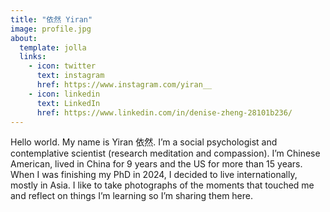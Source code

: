 ```yaml
---
title: "依然 Yiran"
image: profile.jpg
about:
  template: jolla
  links:
    - icon: twitter
      text: instagram
      href: https://www.instagram.com/yiran__
    - icon: linkedin
      text: LinkedIn
      href: https://www.linkedin.com/in/denise-zheng-28101b236/
---
```


Hello world. My name is Yiran 依然. I'm a social psychologist and contemplative scientist (research meditation and compassion). I'm Chinese American, lived in China for 9 years and the US for more than 15 years. When I was finishing my PhD in 2024, I decided to live internationally, mostly in Asia. I like to take photographs of the moments that touched me and reflect on things I'm learning so I'm sharing them here.
